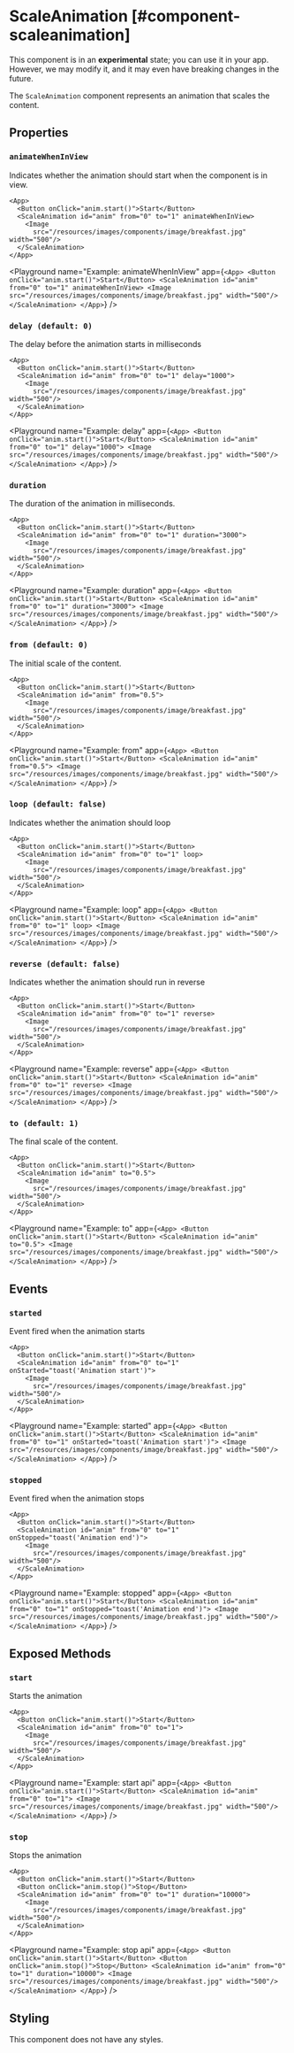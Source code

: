 
# ScaleAnimation [#component-scaleanimation]

<Callout type="warning" emoji="📔">This component is in an **experimental** state; you can use it in your app. However, we may modify it, and it may even have breaking changes in the future.</Callout>

The `ScaleAnimation` component represents an animation that scales the content.

## Properties

### `animateWhenInView`

Indicates whether the animation should start when the component is in view.

```ueml copy /animateWhenInView/
<App>
  <Button onClick="anim.start()">Start</Button>
  <ScaleAnimation id="anim" from="0" to="1" animateWhenInView>
    <Image
      src="/resources/images/components/image/breakfast.jpg" width="500"/>
  </ScaleAnimation>
</App>
```

<Playground
  name="Example: animateWhenInView"
  app={`
  <App>
    <Button onClick="anim.start()">Start</Button>
    <ScaleAnimation id="anim" from="0" to="1" animateWhenInView>
      <Image
        src="/resources/images/components/image/breakfast.jpg" width="500"/>
    </ScaleAnimation>
  </App>
  `}
/>

### `delay (default: 0)`

The delay before the animation starts in milliseconds

```ueml copy /delay="1000"/
<App>
  <Button onClick="anim.start()">Start</Button>
  <ScaleAnimation id="anim" from="0" to="1" delay="1000">
    <Image
      src="/resources/images/components/image/breakfast.jpg" width="500"/>
  </ScaleAnimation>
</App>
```

<Playground
  name="Example: delay"
  app={`
  <App>
    <Button onClick="anim.start()">Start</Button>
    <ScaleAnimation id="anim" from="0" to="1" delay="1000">
      <Image
        src="/resources/images/components/image/breakfast.jpg" width="500"/>
    </ScaleAnimation>
  </App>
  `}
/>

### `duration`

The duration of the animation in milliseconds.

```ueml copy /duration/
<App>
  <Button onClick="anim.start()">Start</Button>
  <ScaleAnimation id="anim" from="0" to="1" duration="3000">
    <Image
      src="/resources/images/components/image/breakfast.jpg" width="500"/>
  </ScaleAnimation>
</App>
```

<Playground
  name="Example: duration"
  app={`
  <App>
    <Button onClick="anim.start()">Start</Button>
    <ScaleAnimation id="anim" from="0" to="1" duration="3000">
      <Image
        src="/resources/images/components/image/breakfast.jpg" width="500"/>
    </ScaleAnimation>
  </App>
  `}
/>

### `from (default: 0)`

The initial scale of the content.

```ueml copy /from="0.5"/
<App>
  <Button onClick="anim.start()">Start</Button>
  <ScaleAnimation id="anim" from="0.5">
    <Image
      src="/resources/images/components/image/breakfast.jpg" width="500"/>
  </ScaleAnimation>
</App>
```

<Playground
  name="Example: from"
  app={`
  <App>
    <Button onClick="anim.start()">Start</Button>
    <ScaleAnimation id="anim" from="0.5">
      <Image
        src="/resources/images/components/image/breakfast.jpg" width="500"/>
    </ScaleAnimation>
  </App>
  `}
/>

### `loop (default: false)`

Indicates whether the animation should loop

```ueml copy /loop/
<App>
  <Button onClick="anim.start()">Start</Button>
  <ScaleAnimation id="anim" from="0" to="1" loop>
    <Image
      src="/resources/images/components/image/breakfast.jpg" width="500"/>
  </ScaleAnimation>
</App>
```

<Playground
  name="Example: loop"
  app={`
  <App>
    <Button onClick="anim.start()">Start</Button>
    <ScaleAnimation id="anim" from="0" to="1" loop>
      <Image
        src="/resources/images/components/image/breakfast.jpg" width="500"/>
    </ScaleAnimation>
  </App>
  `}
/>

### `reverse (default: false)`

Indicates whether the animation should run in reverse

```ueml copy /reverse/
<App>
  <Button onClick="anim.start()">Start</Button>
  <ScaleAnimation id="anim" from="0" to="1" reverse>
    <Image
      src="/resources/images/components/image/breakfast.jpg" width="500"/>
  </ScaleAnimation>
</App>
```

<Playground
  name="Example: reverse"
  app={`
  <App>
    <Button onClick="anim.start()">Start</Button>
    <ScaleAnimation id="anim" from="0" to="1" reverse>
      <Image
        src="/resources/images/components/image/breakfast.jpg" width="500"/>
    </ScaleAnimation>
  </App>
  `}
/>

### `to (default: 1)`

The final scale of the content.

```ueml copy /to="0.5"/
<App>
  <Button onClick="anim.start()">Start</Button>
  <ScaleAnimation id="anim" to="0.5">
    <Image
      src="/resources/images/components/image/breakfast.jpg" width="500"/>
  </ScaleAnimation>
</App>
```

<Playground
  name="Example: to"
  app={`
  <App>
    <Button onClick="anim.start()">Start</Button>
    <ScaleAnimation id="anim" to="0.5">
      <Image
        src="/resources/images/components/image/breakfast.jpg" width="500"/>
    </ScaleAnimation>
  </App>
  `}
/>

## Events

### `started`

Event fired when the animation starts

```ueml copy /onStarted="toast('Animation start')"/
<App>
  <Button onClick="anim.start()">Start</Button>
  <ScaleAnimation id="anim" from="0" to="1" onStarted="toast('Animation start')">
    <Image
      src="/resources/images/components/image/breakfast.jpg" width="500"/>
  </ScaleAnimation>
</App>
```

<Playground
  name="Example: started"
  app={`
    <App>
      <Button onClick="anim.start()">Start</Button>
      <ScaleAnimation id="anim" from="0" to="1" onStarted="toast('Animation start')">
        <Image
          src="/resources/images/components/image/breakfast.jpg" width="500"/>
      </ScaleAnimation>
    </App>
  `}
/>

### `stopped`

Event fired when the animation stops

```ueml copy /onStopped="toast('Animation start')"/
<App>
  <Button onClick="anim.start()">Start</Button>
  <ScaleAnimation id="anim" from="0" to="1" onStopped="toast('Animation end')">
    <Image
      src="/resources/images/components/image/breakfast.jpg" width="500"/>
  </ScaleAnimation>
</App>
```

<Playground
  name="Example: stopped"
  app={`
    <App>
      <Button onClick="anim.start()">Start</Button>
      <ScaleAnimation id="anim" from="0" to="1" onStopped="toast('Animation end')">
        <Image
          src="/resources/images/components/image/breakfast.jpg" width="500"/>
      </ScaleAnimation>
    </App>
  `}
/>

## Exposed Methods

### `start`

Starts the animation

```ueml copy /anim.start()/
<App>
  <Button onClick="anim.start()">Start</Button>
  <ScaleAnimation id="anim" from="0" to="1">
    <Image
      src="/resources/images/components/image/breakfast.jpg" width="500"/>
  </ScaleAnimation>
</App>
```

<Playground
  name="Example: start api"
  app={`
    <App>
      <Button onClick="anim.start()">Start</Button>
      <ScaleAnimation id="anim" from="0" to="1">
        <Image
          src="/resources/images/components/image/breakfast.jpg" width="500"/>
      </ScaleAnimation>
    </App>
  `}
/>

### `stop`

Stops the animation

```ueml copy /anim.stop()/
<App>
  <Button onClick="anim.start()">Start</Button>
  <Button onClick="anim.stop()">Stop</Button>
  <ScaleAnimation id="anim" from="0" to="1" duration="10000">
    <Image
      src="/resources/images/components/image/breakfast.jpg" width="500"/>
  </ScaleAnimation>
</App>
```

<Playground
  name="Example: stop api"
  app={`
    <App>
      <Button onClick="anim.start()">Start</Button>
      <Button onClick="anim.stop()">Stop</Button>
      <ScaleAnimation id="anim" from="0" to="1" duration="10000">
        <Image
          src="/resources/images/components/image/breakfast.jpg" width="500"/>
      </ScaleAnimation>
    </App>
  `}
/>

## Styling

This component does not have any styles.
